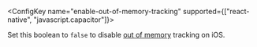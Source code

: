 <ConfigKey name="enable-out-of-memory-tracking" supported={["react-native", "javascript.capacitor"]}>

  Set this boolean to `false` to disable [out of memory](/platforms/apple/guides/ios/configuration/out-of-memory/) tracking on iOS.

</ConfigKey>
